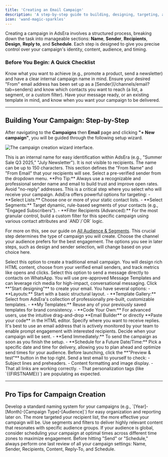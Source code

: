 ```yaml
---
title: 'Creating an Email Campaign'
description: 'A step-by-step guide to building, designing, targeting, and scheduling your email campaigns for maximum impact.'
icon: 'wand-magic-sparkles'
---
```


Creating a campaign in AdsEra involves a structured process, breaking down the task into manageable sections: **Name**, **Sender**, **Recipients**, **Design**, **Reply to**, and **Schedule**. Each step is designed to give you precise control over your campaign's identity, content, audience, and timing.

### Before You Begin: A Quick Checklist

<CardGroup>
  <Card title="Define Your Goal & Name" icon="bullseye">
    Know what you want to achieve (e.g., promote a product, send a newsletter) and have a clear internal campaign name in mind.
  </Card>
  <Card title="Prepare Your Sender & Audience" icon="users">
    Ensure your desired "From" email address has been set up as a [Sender](/channels/email?tab=senders) and know which contacts you want to reach (a list, a segment, or a custom filter).
  </Card>
  <Card title="Plan Your Content & Timing" icon="calendar-days">
    Have your message ready, or an existing template in mind, and know when you want your campaign to be delivered.
  </Card>
</CardGroup>

---

## Building Your Campaign: Step-by-Step

After navigating to the **Campaigns** then **Email** page and clicking **"+ New campaign"**, you will be guided through the following setup wizard.

![The campaign creation wizard interface.](https://sgp1.digitaloceanspaces.com/whatsera/114a892e-5893-4679-89b7-84326bbec790_campaign_e_create.png)

<Steps>
<Step title="1. Name Your Campaign">
  This is an internal name for easy identification within AdsEra (e.g., "Summer Sale Q3 2025," "July Newsletter"). It is not visible to recipients. The name can be up to 150 characters.
</Step>
<Step title="2. Choose Your Sender">
  This section defines the "From Name" and "From Email" that your recipients will see. Select a pre-verified sender from the dropdown menu.

  <Info>
    **Pro Tip:** Always use a recognizable and professional sender name and email to build trust and improve open rates. Avoid "no-reply" addresses.
  </Info>
</Step>
<Step title="3. Define Your Recipients">
  This is a critical step where you select who will receive your campaign. AdsEra offers powerful options for targeting:
  - **Select Lists:** Choose one or more of your static contact lists.
  - **Select Segments:** Target dynamic, rule-based segments of your contacts (e.g., "Engaged Subscribers").
  - **Filter Recipients (Advanced):** For the most granular control, build a custom filter for this specific campaign using various contact attributes and `AND`/`OR` logic.
  
  For more on this, see our guide on [All Audience & Segments](/audience/all).
</Step>
<Step title="4. Select your Channel">
  This crucial step determines the type of campaign you will create. Choose the channel your audience prefers for the best engagement. The options you see in later steps, such as design and sender selection, will change based on your choice here.


  <CardGroup>
    <Card title="Email" icon="envelope">
      Select this option to create a traditional email campaign. You will design rich HTML content, choose from your verified email senders, and track metrics like opens and clicks.
    </Card>
    <Card title="WhatsApp" icon="whatsapp" iconType="brands">
      Select this option to send a message directly to contacts on WhatsApp. You will use pre-approved Message Templates and can leverage rich media for high-impact, conversational messaging.
    </Card>
  </CardGroup>
</Step>
<Step title="5. Design Your Email Content">
  Click **"Start designing"** to create your email. You have several options:
  - **Layouts:** Start with a basic structural layout.
  - **Template Gallery:** Select from AdsEra's collection of professionally pre-built, customizable templates.
  - **My Templates:** Reuse any of your previously saved templates for brand consistency.
  - **Code Your Own:** For advanced users, use the intuitive drag-and-drop **Email Builder** or directly **Paste your code** in the HTML editor.
</Step>
<Step title="6. Set Your Reply-To Address">
  Specify where you want to receive replies. It's best to use an email address that is actively monitored by your team to enable prompt engagement with interested recipients.
</Step>
<Step title="7. Schedule Your Campaign">
  Decide when your campaign will be sent.
  - **Send Immediately:** To send the campaign as soon as you finish the setup.
  - **Schedule for a Future Date/Time:** Pick a specific date and time for delivery, allowing you to plan ahead and optimize send times for your audience.
</Step>
<Step title="8. Preview & Test (Highly Recommended!)">
  Before launching, click the **"Preview & test"** button in the top right. Send a test email to yourself to check:
  - Subject lines and preheaders.
  - Content formatting and image display.
  - That all links are working correctly.
  - That personalization tags (like `{{FIRSTNAME}}`) are populating as expected.
</Step>
</Steps>

---

## Pro Tips for Campaign Creation

<AccordionGroup>
  <Accordion title="Use a Consistent Naming Convention">
    Develop a standard naming system for your campaigns (e.g., `[Year]-[Month]-[Campaign Type]-[Audience]`) for easy organization and reporting later on.
  </Accordion>
  <Accordion title="Segment Wisely for Better Relevance">
    The more targeted your recipient list, the more effective your campaign will be. Use segments and filters to deliver highly relevant content that resonates with specific audience groups.
  </Accordion>
  <Accordion title="Consider Time Zone Sending">
    If your audience is global, consider scheduling your campaign at optimal times across different time zones to maximize engagement.
  </Accordion>
  <Accordion title="Perform a Final Review">
    Before hitting "Send" or "Schedule," always perform one last review of all your campaign settings: Name, Sender, Recipients, Content, Reply-To, and Schedule.
  </Accordion>
</AccordionGroup>